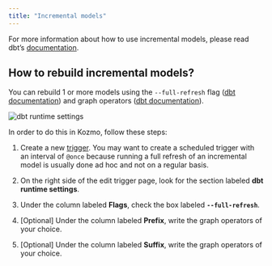 ```yaml
---
title: "Incremental models"
---
```


For more information about how to use incremental models, please read dbt’s
[documentation](https://docs.getdbt.com/docs/build/incremental-models).

## How to rebuild incremental models?

You can rebuild 1 or more models using the `--full-refresh` flag
([dbt documentation](https://docs.getdbt.com/docs/build/incremental-models#how-do-i-rebuild-an-incremental-model))
and graph operators ([dbt documentation](https://docs.getdbt.com/reference/node-selection/graph-operators)).

<Frame>
    <img 
         alt="dbt runtime settings"
         src="https://github.com/kozmoai/assets/blob/main/dbt/dbt-runtime-settings.png?raw=true"
    />
</Frame>                                                              

In order to do this in Kozmo, follow these steps:

1. Create a new [trigger](/guides/triggering-pipelines).
    <Note>
        You may want to create a scheduled trigger with an interval of `@once` because
        running a full refresh of an incremental model is usually done ad hoc and not
        on a regular basis.
    </Note>

1. On the right side of the edit trigger page,
    look for the section labeled <b>dbt runtime settings</b>.

1. Under the column labeled <b>Flags</b>, check the box labeled <b>`--full-refresh`</b>.

1. [Optional] Under the column labeled <b>Prefix</b>, write the graph operators of your choice.

1. [Optional] Under the column labeled <b>Suffix</b>, write the graph operators of your choice.
